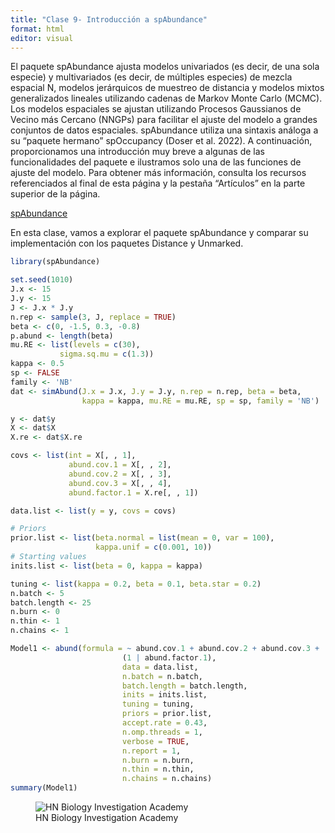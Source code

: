 ---
title: "Clase 9- Introducción a spAbundance"
format: html
editor: visual
---

El paquete spAbundance ajusta modelos univariados (es decir, de una sola especie) y multivariados (es decir, de múltiples especies) de mezcla espacial N, modelos jerárquicos de muestreo de distancia y modelos mixtos generalizados lineales utilizando cadenas de Markov Monte Carlo (MCMC). Los modelos espaciales se ajustan utilizando Procesos Gaussianos de Vecino más Cercano (NNGPs) para facilitar el ajuste del modelo a grandes conjuntos de datos espaciales. spAbundance utiliza una sintaxis análoga a su "paquete hermano" spOccupancy (Doser et al. 2022). A continuación, proporcionamos una introducción muy breve a algunas de las funcionalidades del paquete e ilustramos solo una de las funciones de ajuste del modelo. Para obtener más información, consulta los recursos referenciados al final de esta página y la pestaña "Artículos" en la parte superior de la página.

[spAbundance](https://www.jeffdoser.com/files/spabundance-web/)

En esta clase, vamos a explorar el paquete spAbundance y comparar su implementación con los paquetes Distance y Unmarked.

```{r}
library(spAbundance)
```


```{r, echo=FALSE}
set.seed(1010)
J.x <- 15
J.y <- 15
J <- J.x * J.y
n.rep <- sample(3, J, replace = TRUE)
beta <- c(0, -1.5, 0.3, -0.8)
p.abund <- length(beta)
mu.RE <- list(levels = c(30),
	       sigma.sq.mu = c(1.3))
kappa <- 0.5
sp <- FALSE 
family <- 'NB'
dat <- simAbund(J.x = J.x, J.y = J.y, n.rep = n.rep, beta = beta, 
                kappa = kappa, mu.RE = mu.RE, sp = sp, family = 'NB')

y <- dat$y
X <- dat$X
X.re <- dat$X.re

covs <- list(int = X[, , 1], 
             abund.cov.1 = X[, , 2], 
             abund.cov.2 = X[, , 3], 
             abund.cov.3 = X[, , 4],
             abund.factor.1 = X.re[, , 1])

data.list <- list(y = y, covs = covs)

# Priors
prior.list <- list(beta.normal = list(mean = 0, var = 100),
                   kappa.unif = c(0.001, 10)) 
# Starting values
inits.list <- list(beta = 0, kappa = kappa)

tuning <- list(kappa = 0.2, beta = 0.1, beta.star = 0.2)
n.batch <- 5
batch.length <- 25
n.burn <- 0
n.thin <- 1
n.chains <- 1
```


```{r,}
Model1 <- abund(formula = ~ abund.cov.1 + abund.cov.2 + abund.cov.3 + 
                         (1 | abund.factor.1),
                         data = data.list, 
                         n.batch = n.batch, 
                         batch.length = batch.length, 
                         inits = inits.list, 
                         tuning = tuning,
                         priors = prior.list, 
                         accept.rate = 0.43, 
                         n.omp.threads = 1, 
                         verbose = TRUE, 
                         n.report = 1,
                         n.burn = n.burn,
                         n.thin = n.thin,
                         n.chains = n.chains) 
summary(Model1)
```


![HN Biology Investigation Academy](HN Cursos publicidad/HN Biology Inv large.jpg)